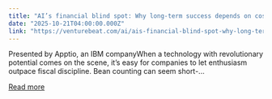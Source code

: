 ```yaml
---
title: "AI’s financial blind spot: Why long-term success depends on cost transparency "
date: "2025-10-21T04:00:00.000Z"
link: "https://venturebeat.com/ai/ais-financial-blind-spot-why-long-term-success-depends-on-cost-transparency"
---
```


Presented by Apptio, an IBM companyWhen a technology with revolutionary potential comes on the scene, it’s easy for companies to let enthusiasm outpace fiscal discipline. Bean counting can seem short-...

[Read more](https://venturebeat.com/ai/ais-financial-blind-spot-why-long-term-success-depends-on-cost-transparency)

